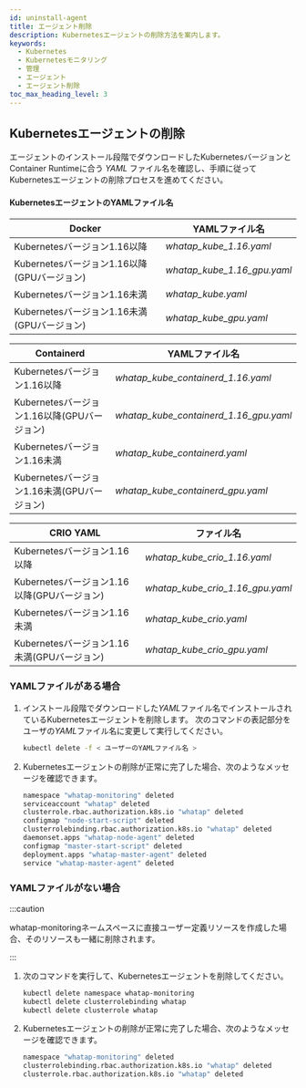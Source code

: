 ```yaml
---
id: uninstall-agent
title: エージェント削除
description: Kubernetesエージェントの削除方法を案内します。
keywords:
  - Kubernetes
  - Kubernetesモニタリング
  - 管理
  - エージェント
  - エージェント削除
toc_max_heading_level: 3
---
```


## Kubernetesエージェントの削除

エージェントのインストール段階でダウンロードしたKubernetesバージョンとContainer Runtimeに合う *YAML* ファイル名を確認し、手順に従ってKubernetesエージェントの削除プロセスを進めてください。 

#### KubernetesエージェントのYAMLファイル名

| Docker                                             | YAMLファイル名                   |
| -------------------------------------------------- | --------------------------- |
| Kubernetesバージョン1.16以降                              | _whatap_kube_1.16.yaml_     |
| Kubernetesバージョン1.16以降(GPUバージョン) | _whatap_kube_1.16_gpu.yaml_ |
| Kubernetesバージョン1.16未満                              | _whatap_kube.yaml_          |
| Kubernetesバージョン1.16未満(GPUバージョン) | _whatap_kube_gpu.yaml_      |

| Containerd                                         | YAMLファイル名                              |
| -------------------------------------------------- | -------------------------------------- |
| Kubernetesバージョン1.16以降                              | _whatap_kube_containerd_1.16.yaml_     |
| Kubernetesバージョン1.16以降(GPUバージョン) | _whatap_kube_containerd_1.16_gpu.yaml_ |
| Kubernetesバージョン1.16未満                              | _whatap_kube_containerd.yaml_          |
| Kubernetesバージョン1.16未満(GPUバージョン) | _whatap_kube_containerd_gpu.yaml_      |

| CRIO	YAML                                          | ファイル名                            |
| -------------------------------------------------- | -------------------------------- |
| Kubernetesバージョン1.16以降                              | _whatap_kube_crio_1.16.yaml_     |
| Kubernetesバージョン1.16以降(GPUバージョン) | _whatap_kube_crio_1.16_gpu.yaml_ |
| Kubernetesバージョン1.16未満                              | _whatap_kube_crio.yaml_          |
| Kubernetesバージョン1.16未満(GPUバージョン) | _whatap_kube_crio_gpu.yaml_      |

### YAMLファイルがある場合

1. インストール段階でダウンロードした*YAML*ファイル名でインストールされているKubernetesエージェントを削除します。 次のコマンドの表記部分をユーザの*YAML*ファイル名に変更して実行してください。 

   ```bash
   kubectl delete -f < ユーザーのYAMLファイル名 >
   ```

2. Kubernetesエージェントの削除が正常に完了した場合、次のようなメッセージを確認できます。 

   ```bash
   namespace "whatap-monitoring" deleted
   serviceaccount "whatap" deleted
   clusterrole.rbac.authorization.k8s.io "whatap" deleted
   configmap "node-start-script" deleted
   clusterrolebinding.rbac.authorization.k8s.io "whatap" deleted
   daemonset.apps "whatap-node-agent" deleted
   configmap "master-start-script" deleted
   deployment.apps "whatap-master-agent" deleted
   service "whatap-master-agent" deleted
   ```

### YAMLファイルがない場合

:::caution 

whatap-monitoringネームスペースに直接ユーザー定義リソースを作成した場合、そのリソースも一緒に削除されます。 

:::

1. 次のコマンドを実行して、Kubernetesエージェントを削除してください。 

   ```bash
   kubectl delete namespace whatap-monitoring
   kubectl delete clusterrolebinding whatap
   kubectl delete clusterrole whatap
   ```

2. Kubernetesエージェントの削除が正常に完了した場合、次のようなメッセージを確認できます。

   ```bash
   namespace "whatap-monitoring" deleted
   clusterrolebinding.rbac.authorization.k8s.io "whatap" deleted
   clusterrole.rbac.authorization.k8s.io "whatap" deleted
   ```
